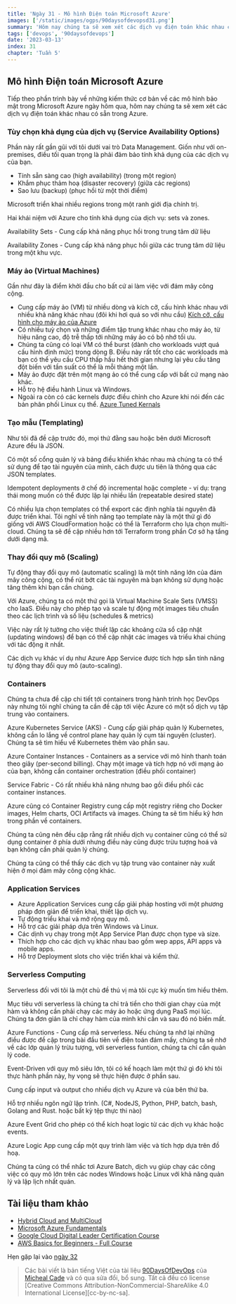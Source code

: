 ```yaml
---
title: 'Ngày 31 - Mô hình Điện toán Microsoft Azure'
images: ['/static/images/ogps/90daysofdevopsd31.png']
summary: 'Hôm nay chúng ta sẽ xem xét các dịch vụ điện toán khác nhau có sẵn trong Azure'
tags: ['devops', '90daysofdevops']
date: '2023-03-13'
index: 31
chapter: 'Tuần 5'
---
```


<TOCInline toc={props.toc} asDisclosure />

## Mô hình Điện toán Microsoft Azure

Tiếp theo phần trình bày về những kiếm thức cơ bản về các mô hình bảo mật trong Microsoft Azure ngày hôm qua, hôm nay chúng ta sẽ xem xét các dịch vụ điện toán khác nhau có sẵn trong Azure.

### Tùy chọn khả dụng của dịch vụ (Service Availability Options)

Phần này rất gần gũi với tôi dưới vai trò Data Management. Giốn như với on-premises, điều tối quan trọng là phải đảm bảo tính khả dụng của các dịch vụ của bạn.

- Tính sẵn sàng cao (high availability) (trong một region)
- Khắm phục thảm hoạ (disaster recovery) (giữa các regions)
- Sao lưu (backup) (phục hồi từ một thời điểm)

Microsoft triển khai nhiều regions trong một ranh giới địa chính trị.

Hai khái niệm với Azure cho tính khả dụng của dịch vụ: sets và zones.

Availability Sets - Cung cấp khả năng phục hồi trong trung tâm dữ liệu

Availability Zones - Cung cấp khả năng phục hồi giữa các trung tâm dữ liệu trong một khu vực.

### Máy ảo (Virtual Machines)

Gần như đây là điểm khởi đầu cho bất cứ ai làm việc với đám mây công cộng.

- Cung cấp máy ảo (VM) từ nhiều dòng và kích cỡ, cấu hình khác nhau với nhiều khả năng khác nhau (đôi khi hơi quá so với nhu cầu) [Kích cỡ, cấu hình cho máy ảo của Azure](https://docs.microsoft.com/en-us/azure/virtual-machines/sizes)
- Có nhiều tuỳ chọn và những điểm tập trung khác nhau cho máy ảo, từ hiệu năng cao, độ trễ thấp tới những máy ảo có bộ nhớ tối ưu.
- Chúng ta cũng có loại VM có thể burst (dành cho workloads vượt quá cấu hình định mức) trong dòng B. Điều này rất tốt cho các workloads mà bạn có thể yêu cầu CPU thấp hầu hết thời gian nhưng lại yêu cầu tăng đột biến với tần suất có thể là mỗi tháng một lần.
- Máy ảo được đặt trên một mạng ảo có thể cung cấp với bất cứ mạng nào khác.
- Hỗ trọ hệ điều hành Linux và Windows.
- Ngoài ra còn có các kernels được điều chỉnh cho Azure khi nói đến các bản phân phối Linux cụ thể. [Azure Tuned Kernals](https://docs.microsoft.com/en-us/azure/virtual-machines/linux/endorsed-distros#azure-tuned-kernels)

### Tạo mẫu (Templating)

Như tôi đã đề cập trước đó, mọi thứ đằng sau hoặc bên dưới Microsoft Azure đều là JSON.

Có một số cổng quản lý và bảng điều khiển khác nhau mà chúng ta có thể sử dụng để tạo tài nguyên của mình, cách được ưu tiên là thông qua các JSON templates.

Idempotent deployments ở chế độ incremental hoặc complete - ví dụ: trạng thái mong muốn có thể được lặp lại nhiều lần (repeatable desired state)

Có nhiều lựa chọn templates có thể export các định nghĩa tài nguyên đã được triển khai.
Tôi nghĩ về tính năng tạo template này là một thứ gì đó giống với AWS CloudFormation hoặc có thể là Terraform cho lựa chọn multi-cloud. Chúng ta sẽ đề cập nhiều hơn tới Terraform trong phần Cơ sở hạ tầng dưới dạng mã.

### Thay đổi quy mô (Scaling)

Tự động thay đổi quy mô (automatic scaling) là một tính năng lớn của đám mây công cộng, có thể rút bớt các tài nguyên mà bạn không sử dụng hoặc tăng thêm khi bạn cần chúng.

Với Azure, chúng ta có một thứ gọi là Virtual Machine Scale Sets (VMSS) cho IaaS. Điều này cho phép tạo và scale tự động một images tiêu chuẩn theo các lịch trình và số liệu (schedules & metrics)

Việc này rất lý tưởng cho việc thiết lập các khoảng cửa sổ cập nhật (updating windows) để bạn có thể cập nhật các images và triểu khai chúng với tác động ít nhất.

Các dịch vụ khác ví dụ như Azure App Service được tích hợp sẵn tính năng tự động thay đổi quy mô (auto-scaling).

### Containers

Chúng ta chưa đề cập chi tiết tới containers trong hành trình học DevOps này nhưng tôi nghĩ chúng ta cần đề cập tới việc Azure có một số dịch vụ tập trung vào containers.

Azure Kubernetes Service (AKS) - Cung cấp giải pháp quản lý Kubernetes, không cần lo lắng về control plane hay quản lý cụm tài nguyên (cluster). Chúng ta sẽ tìm hiểu về Kubernetes thêm vào phần sau.

Azure Container Instances - Containers as a service với mô hình thanh toán theo giây (per-second billing). Chạy một image và tích hợp nó với mạng ảo của bạn, không cần container orchestration (điều phối container)

Service Fabric - Có rất nhiều khả năng nhưng bao gồi điều phối các container instances.

Azure cũng có Container Registry cung cấp một registry riêng cho Docker images, Helm charts, OCI Artifacts và images. Chúng ta sẽ tìm hiểu kỹ hơn trong phần về containers.

Chúng ta cũng nên đều cập rằng rất nhiều dịch vụ container cũng có thể sử dụng container ở phía dưới nhưng điều này cũng được trừu tượng hoá và bạn không cần phải quản lý chúng.

Chúng ta cũng có thể thấy các dịch vụ tập trung vào container này xuất hiện ở mọi đám mây công cộng khác.

### Application Services

- Azure Application Services cung cấp giải pháp hosting với một phương pháp đơn giản để triển khai, thiết lập dịch vụ.
- Tự động triểu khai và mở rộng quy mô.
- Hỗ trợ các giải pháp dựa trên Windows và Linux.
- Các dịnh vụ chạy trong một App Service Plan được chọn type và size.
- Thích hợp cho các dịch vụ khác nhau bao gồm wep apps, API apps và mobile apps.
- Hỗ trợ Deployment slots cho việc triển khai và kiểm thử.

### Serverless Computing

Serverless đối với tôi là một chủ đề thú vị mà tôi cực kỳ muốn tìm hiểu thêm.

Mục tiêu với serverless là chúng ta chỉ trả tiền cho thời gian chạy của một hàm và không cần phải chạy các máy ảo hoặc ứng dụng PaaS mọi lúc. Chúng ta đơn giản là chỉ chạy hàm của mình khi cần và sau đó nó biến mất.

Azure Functions - Cung cấp mã serverless. Nếu chúng ta nhớ lại những điều được đề cập trong bài đầu tiên về điện toán đám mấy, chúng ta sẽ nhớ về các lớp quản lý trừu tượng, với serverless funtion, chúng ta chỉ cần quản lý code.

Event-Driven với quy mô siêu lớn, tôi có kế hoạch làm một thứ gì đó khi tôi thực hành phần này, hy vọng sẽ thực hiện được ở phần sau.

Cung cấp input và output cho nhiều dịch vụ Azure và của bên thứ ba.

Hỗ trợ nhiều ngôn ngữ lập trình. (C#, NodeJS, Python, PHP, batch, bash, Golang and Rust. hoặc bất kỳ tệp thực thi nào)

Azure Event Grid cho phép có thể kích hoạt logic từ các dịch vụ khác hoặc events.

Azure Logic App cung cấp một quy trình làm việc và tích hợp dựa trên đồ hoạ.

Chúng ta cũng có thể nhắc tơi Azure Batch, dịch vụ giúp chạy các công việc có quy mô lớn trên các nodes Windows hoặc Linux với khả năng quản lý và lập lịch nhất quán.

## Tài liệu tham khảo

- [Hybrid Cloud and MultiCloud](https://www.youtube.com/watch?v=qkj5W98Xdvw)
- [Microsoft Azure Fundamentals](https://www.youtube.com/watch?v=NKEFWyqJ5XA&list=WL&index=130&t=12s)
- [Google Cloud Digital Leader Certification Course](https://www.youtube.com/watch?v=UGRDM86MBIQ&list=WL&index=131&t=10s)
- [AWS Basics for Beginners - Full Course](https://www.youtube.com/watch?v=HK_q1lH5x5M)

Hẹn gặp lại vào [ngày 32](/courses/90-ngay-devops/ngay-32-mo-hinh-luu-tru-va-co-so-du-lieu-microsoft-azure)

> Các bài viết là bản tiếng Việt của tài liệu [90DaysOfDevOps](https://github.com/MichaelCade/90DaysOfDevOps/tree/main/Days) của [Micheal Cade](https://twitter.com/MichaelCade1) và có qua sửa đổi, bổ sung. Tất cả đều có license [Creative Commons Attribution-NonCommercial-ShareAlike 4.0 International License][cc-by-nc-sa].
